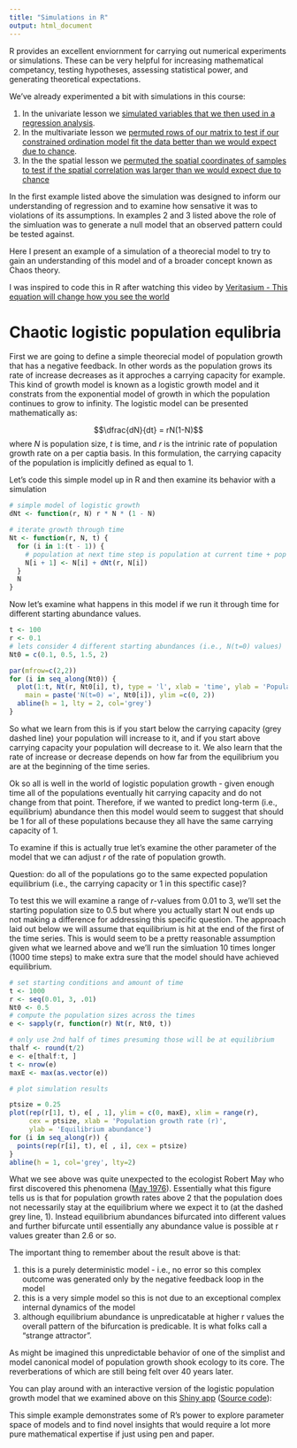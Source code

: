 ```yaml
---
title: "Simulations in R"
output: html_document
---
```


R provides an excellent enviornment for carrying out numerical experiments or
simulations. These can be very helpful for increasing mathematical competancy, 
testing hypotheses, assessing statistical power, and generating theoretical 
expectations. 

We've already experimented a bit with simulations in this course:

1. In the univariate lesson we [simulated variables that we then used in a
regression analysis](http://dmcglinn.github.io/quant_methods/lessons/univariate_models.html#sim).
2. In the multivariate lesson we [permuted rows of our matrix to test if our
constrained ordination model fit the data better than we would expect due to
chance](http://dmcglinn.github.io/quant_methods/lessons/multivariate_models.html).
3. In the the spatial lesson we [permuted the spatial coordinates of samples to 
test if the spatial correlation was larger than we would expect due to chance](http://dmcglinn.github.io/quant_methods/lessons/spatial_models.html)

In the first example listed above the simulation was designed to inform our 
understanding of regression and to examine how sensative it was to violations of
its assumptions. In examples 2 and 3 listed above the role of the simluation was
to generate a null model that an observed pattern could be tested against. 

Here I present an example of a simulation of a theorecial model to try to gain
an understanding of this model and of a broader concept known as Chaos theory.

I was inspired to code this in R after watching this video by 
[Veritasium - This equation will change how you see the world](https://www.youtube.com/watch?v=ovJcsL7vyrk)

# Chaotic logistic population equlibria 

First we are going to define a simple theorecial model of population growth that
has a negative feedback. In other words as the population grows its rate of 
increase decreases as it approches a carrying capacity for example. This kind of
growth model is known as a logistic growth model and it constrats from the 
exponential model of growth in which the population continues to grow to infinity.
The logistic model can be presented mathematically as:

$$\dfrac{dN}{dt} = rN(1-N)$$
where *N* is population size, *t* is time, and *r* is the intrinic rate of
population growth rate on a per captia basis. In this formulation, the 
carrying capacity of the population is implicitly defined as equal to 1. 

Let's code this simple model up in R and then examine its behavior with a simulation


```r
# simple model of logistic growth
dNt <- function(r, N) r * N * (1 - N)

# iterate growth through time
Nt <- function(r, N, t) {
  for (i in 1:(t - 1)) {
    # population at next time step is population at current time + pop growth
    N[i + 1] <- N[i] + dNt(r, N[i])
  }
  N
}
```

Now let's examine what happens in this model if we run it through time for 
different starting abundance values.

```r
t <- 100
r <- 0.1
# lets consider 4 different starting abundances (i.e., N(t=0) values)
Nt0 = c(0.1, 0.5, 1.5, 2)

par(mfrow=c(2,2))
for (i in seq_along(Nt0)) {
  plot(1:t, Nt(r, Nt0[i], t), type = 'l', xlab = 'time', ylab = 'Population size',
    main = paste('N(t=0) =', Nt0[i]), ylim =c(0, 2))
  abline(h = 1, lty = 2, col='grey')
}

```

So what we learn from this is if you start below the carrying capacity (grey 
dashed line) your population will increase to it, and if you start above 
carrying capacity your population will decrease to it. We also learn that the 
rate of increase or decrease depends on how far from the equilibrium you are at
the beginning of the time series. 

Ok so all is well in the world of logistic population growth - given enough time
all of the populations eventually hit carrying capacity 
and do not change from that point. Therefore, if we wanted to predict 
long-term (i.e., equilibrium) abundance then this model would seem to suggest
that should be 1 for all of these populations because they all have the same 
carrying capacity of 1. 

To examine if this is actually true let's examine the other parameter of the model
that we can adjust *r* of the rate of population growth. 

Question: do all of the populations go to the same expected population 
equilibrium (i.e., the carrying capacity or 1 in this spectific case)? 

To test this we will examine a range of *r*-values from 0.01 to 3, we'll set the
starting population size to 0.5 but where you actually start N out ends up not
making a difference for addressing this specific question. The approach laid out
below we will assume that equilibrium is hit at the end of the first of the time
series. This is would seem to be a pretty reasonable assumption given what we
learned above and we'll run the simluation 10 times longer (1000 time steps) to 
make extra sure that the model should have achieved equilibrium. 

```r

# set starting conditions and amount of time 
t <- 1000
r <- seq(0.01, 3, .01)
Nt0 <- 0.5
# compute the population sizes across the times
e <- sapply(r, function(r) Nt(r, Nt0, t))

# only use 2nd half of times presuming those will be at equilibrium
thalf <- round(t/2)
e <- e[thalf:t, ]
t <- nrow(e)
maxE <- max(as.vector(e))

# plot simulation results

ptsize = 0.25
plot(rep(r[1], t), e[ , 1], ylim = c(0, maxE), xlim = range(r), 
     cex = ptsize, xlab = 'Population growth rate (r)', 
     ylab = 'Equilibrium abundance')
for (i in seq_along(r)) {
  points(rep(r[i], t), e[ , i], cex = ptsize)  
}
abline(h = 1, col='grey', lty=2)
```

What we see above was quite unexpected to the ecologist Robert May who first
discovered this phenomena ([May 1976](https://www.nature.com/articles/261459a0)). 
Essentially what this figure tells us is that for population growth rates above
2 that the population does not necessarily stay at the equilibrium where we expect it
to (at the dashed grey line, 1). Instead equilibrium abundances bifurcated into 
different values and further bifurcate until essentially any abundance value is 
possible at r values greater than 2.6 or so. 

The important thing to remember about the result above is that:

1. this is a purely deterministic model - i.e., no error so this complex outcome 
was generated only by the negative feedback loop in the model
2. this is a very simple model so this is not due to an exceptional complex
internal dynamics of the model
3. although equilibrium abundance is unpredicatable at higher r values the overall
pattern of the bifurcation is predicable. It is what folks call a "strange attractor".

As might be imagined this unpredictable behavior of one of the simplist and model
canonical model of population growth shook ecology to its core. The reverberations
of which are still being felt over 40 years later. 

You can play around with an interactive version of the logistic population 
growth model that we examined above on this [Shiny app](https://danmcglinn.shinyapps.io/chaotic-pop/) 
([Source code](https://github.com/dmcglinn/quant_methods/blob/gh-pages/lessons/chaotic-pop/app.R)): 



This simple example demonstrates some of R's power to explore parameter space of 
models and to find novel insights that would require a lot more pure 
mathematical expertise if just using pen and paper.
